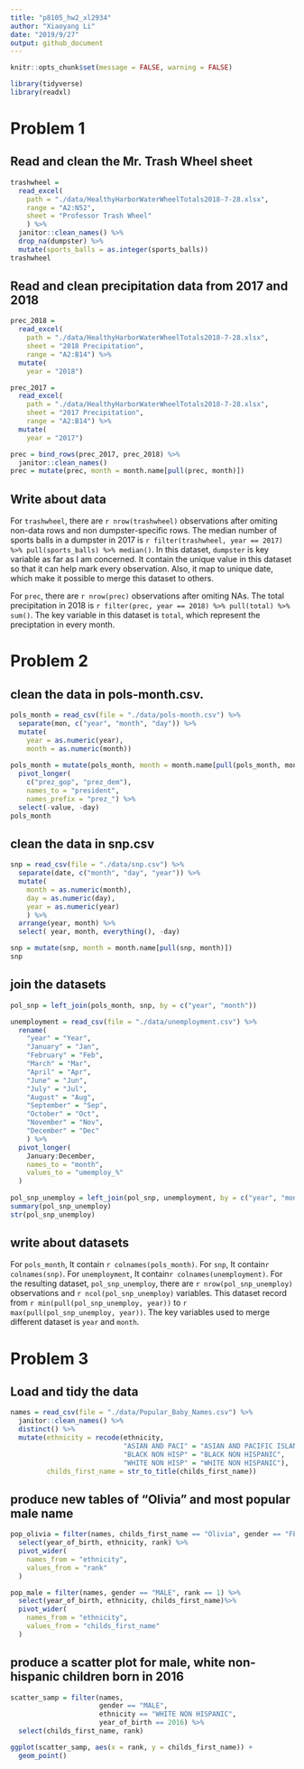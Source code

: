 ```yaml
---
title: "p8105_hw2_xl2934"
author: "Xiaoyang Li"
date: "2019/9/27"
output: github_document
---
```

```r
knitr::opts_chunk$set(message = FALSE, warning = FALSE)

library(tidyverse)
library(readxl)
```


# Problem 1

## Read and clean the Mr. Trash Wheel sheet

```r
trashwheel = 
  read_excel(
    path = "./data/HealthyHarborWaterWheelTotals2018-7-28.xlsx",
    range = "A2:N52",
    sheet = "Professor Trash Wheel"
    ) %>% 
  janitor::clean_names() %>% 
  drop_na(dumpster) %>% 
  mutate(sports_balls = as.integer(sports_balls))
trashwheel
```

## Read and clean precipitation data from 2017 and 2018
```r
prec_2018 = 
  read_excel(
    path = "./data/HealthyHarborWaterWheelTotals2018-7-28.xlsx", 
    sheet = "2018 Precipitation",
    range = "A2:B14") %>% 
  mutate(
    year = "2018")

prec_2017 = 
  read_excel(
    path = "./data/HealthyHarborWaterWheelTotals2018-7-28.xlsx", 
    sheet = "2017 Precipitation",
    range = "A2:B14") %>% 
  mutate(
    year = "2017")

prec = bind_rows(prec_2017, prec_2018) %>% 
  janitor::clean_names() 
prec = mutate(prec, month = month.name[pull(prec, month)])
```

## Write about data

For `trashwheel`, there are `r nrow(trashwheel)` observations after  omiting non-data rows and non dumpster-specific rows. The median number of sports balls in a dumpster in 2017 is `r filter(trashwheel, year == 2017) %>% pull(sports_balls) %>% median()`. In this dataset, `dumpster` is key variable as far as I am concerned. It contain the unique value in this dataset so that it can help mark every observation. Also, it map to unique date, which make it possible to merge this dataset to others.

For `prec`, there are `r nrow(prec)` observations after  omiting NAs. The total precipitation in 2018 is `r filter(prec, year == 2018) %>% pull(total) %>% sum()`. The key variable in this dataset is `total`, which represent the preciptation in every month.


# Problem 2
## clean the data in pols-month.csv.
```r
pols_month = read_csv(file = "./data/pols-month.csv") %>% 
  separate(mon, c("year", "month", "day")) %>% 
  mutate(
    year = as.numeric(year), 
    month = as.numeric(month)) 
  
pols_month = mutate(pols_month, month = month.name[pull(pols_month, month)]) %>% 
  pivot_longer( 
    c("prez_gop", "prez_dem"), 
    names_to = "president", 
    names_prefix = "prez_") %>% 
  select(-value, -day)
pols_month
```
## clean the data in snp.csv 
```r
snp = read_csv(file = "./data/snp.csv") %>% 
  separate(date, c("month", "day", "year")) %>% 
  mutate(
    month = as.numeric(month), 
    day = as.numeric(day), 
    year = as.numeric(year)
    ) %>% 
  arrange(year, month) %>% 
  select( year, month, everything(), -day)

snp = mutate(snp, month = month.name[pull(snp, month)])
snp
```

## join the datasets
```r
pol_snp = left_join(pols_month, snp, by = c("year", "month"))

unemployment = read_csv(file = "./data/unemployment.csv") %>% 
  rename(
    "year" = "Year",
    "January" = "Jan",
    "February" = "Feb",
    "March" = "Mar",
    "April" = "Apr",
    "June" = "Jun",
    "July" = "Jul",
    "August" = "Aug",
    "September" = "Sep",
    "October" = "Oct",
    "November" = "Nov",
    "December" = "Dec"
    ) %>% 
  pivot_longer(
    January:December,
    names_to = "month",
    values_to = "umemploy_%"
  ) 
  
pol_snp_unemploy = left_join(pol_snp, unemployment, by = c("year", "month"))
summary(pol_snp_unemploy)
str(pol_snp_unemploy)
```

## write about datasets
For `pols_month`, It contain `r colnames(pols_month)`.
For `snp`, It contain`r colnames(snp)`.
For `unemployment`, It contain`r colnames(unemployment)`.
For the resulting dataset, `pol_snp_unemploy`, there are `r nrow(pol_snp_unemploy)` observations and `r ncol(pol_snp_unemploy)` variables. This dataset record from `r min(pull(pol_snp_unemploy, year))` to `r max(pull(pol_snp_unemploy, year))`. The key variables used to merge different dataset is `year` and `month`.

# Problem 3
## Load and tidy the data
```r
names = read_csv(file = "./data/Popular_Baby_Names.csv") %>% 
  janitor::clean_names() %>% 
  distinct() %>% 
  mutate(ethnicity = recode(ethnicity, 
                            "ASIAN AND PACI" = "ASIAN AND PACIFIC ISLANDER", 
                            "BLACK NON HISP" = "BLACK NON HISPANIC", 
                            "WHITE NON HISP" = "WHITE NON HISPANIC"),
         childs_first_name = str_to_title(childs_first_name))

```

## produce new tables of "Olivia" and most popular male name
```r
pop_olivia = filter(names, childs_first_name == "Olivia", gender == "FEMALE") %>% 
  select(year_of_birth, ethnicity, rank) %>% 
  pivot_wider(
    names_from = "ethnicity",
    values_from = "rank"
  )

pop_male = filter(names, gender == "MALE", rank == 1) %>% 
  select(year_of_birth, ethnicity, childs_first_name)%>% 
  pivot_wider(
    names_from = "ethnicity",
    values_from = "childs_first_name"
  )

```

## produce a scatter plot for male, white non-hispanic children born in 2016
```r

scatter_samp = filter(names, 
                      gender == "MALE", 
                      ethnicity == "WHITE NON HISPANIC", 
                      year_of_birth == 2016) %>% 
  select(childs_first_name, rank)

ggplot(scatter_samp, aes(x = rank, y = childs_first_name)) + 
  geom_point()

```

